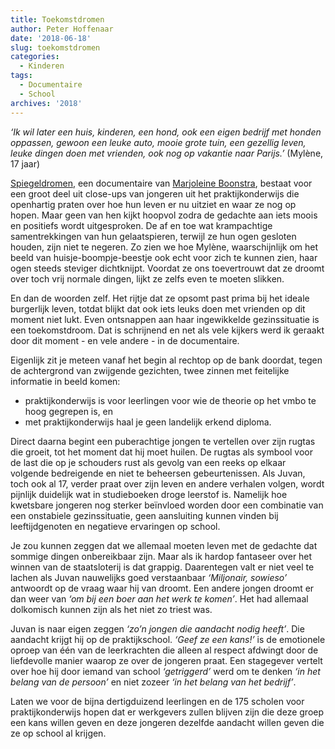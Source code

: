 ```yaml
---
title: Toekomstdromen
author: Peter Hoffenaar
date: '2018-06-18'
slug: toekomstdromen
categories:
  - Kinderen
tags:
  - Documentaire
  - School
archives: '2018'
---
```

_‘Ik wil later een huis, kinderen, een hond, ook een eigen bedrijf met honden oppassen, gewoon een leuke auto, mooie grote tuin, een gezellig leven, leuke dingen doen met vrienden, ook nog op vakantie naar Parijs.’_ (Mylène, 17 jaar)

[Spiegeldromen](https://www.2doc.nl/documentaires/series/2doc/2018/februari/spiegeldromen.html), een documentaire van [Marjoleine Boonstra](https://marjoleineboonstra.onfabrik.com/), bestaat voor een groot deel uit close-ups van jongeren uit het praktijkonderwijs die openhartig praten over hoe hun leven er nu uitziet en waar ze nog op hopen. Maar geen van hen kijkt hoopvol zodra de gedachte aan iets moois en positiefs wordt uitgesproken. De af en toe wat krampachtige samentrekkingen van hun gelaatspieren, terwijl ze hun ogen gesloten houden, zijn niet te negeren. Zo zien we hoe Mylène, waarschijnlijk om het beeld van huisje-boompje-beestje ook echt voor zich te kunnen zien, haar ogen steeds steviger dichtknijpt. Voordat ze ons toevertrouwt dat ze droomt over toch vrij normale dingen, lijkt ze zelfs even te moeten slikken. 

En dan de woorden zelf. Het rijtje dat ze opsomt past prima bij het ideale burgerlijk leven, totdat blijkt dat ook iets leuks doen met vrienden op dit moment niet lukt. Even ontsnappen aan haar ingewikkelde gezinssituatie is een toekomstdroom. Dat is schrijnend en net als vele kijkers werd ik geraakt door dit moment - en vele andere - in de documentaire.

Eigenlijk zit je meteen vanaf het begin al rechtop op de bank doordat, tegen de achtergrond van zwijgende gezichten, twee zinnen met feitelijke informatie in beeld komen: 

  - praktijkonderwijs is voor leerlingen voor wie de theorie op het vmbo te hoog gegrepen is, en 
  - met praktijkonderwijs haal je geen landelijk erkend diploma. 

Direct daarna begint een puberachtige jongen te vertellen over zijn rugtas die groeit, tot het moment dat hij moet huilen. De rugtas als symbool voor de last die op je schouders rust als gevolg van een reeks op elkaar volgende bedreigende en niet te beheersen gebeurtenissen. Als Juvan, toch ook al 17, verder praat over zijn leven en andere verhalen volgen, wordt pijnlijk duidelijk wat in studieboeken droge leerstof is. Namelijk hoe kwetsbare jongeren nog sterker beïnvloed worden door een combinatie van een onstabiele gezinssituatie, geen aansluiting kunnen vinden bij leeftijdgenoten en negatieve ervaringen op school.  

Je zou kunnen zeggen dat we allemaal moeten leven met de gedachte dat sommige dingen onbereikbaar zijn. Maar als ik hardop fantaseer over het winnen van de staatsloterij is dat grappig. Daarentegen valt er niet veel te lachen als Juvan nauwelijks goed verstaanbaar _‘Miljonair, sowieso’_  antwoordt op de vraag waar hij van droomt. Een andere jongen droomt er dan weer van _‘om bij een boer aan het werk te komen’_. Het had allemaal dolkomisch kunnen zijn als het niet zo triest was. 

Juvan is naar eigen zeggen _‘zo’n jongen die aandacht nodig heeft’_. Die aandacht krijgt hij op de praktijkschool. _‘Geef ze een kans!’_ is de emotionele oproep van één van de leerkrachten die alleen al respect afdwingt door de liefdevolle manier waarop ze over de jongeren praat. Een stagegever vertelt over hoe hij door iemand van school _‘getriggerd’_ werd om te denken _‘in het belang van de persoon’_ en niet zozeer _‘in het belang van het bedrijf’_.

Laten we voor de bijna dertigduizend leerlingen en de 175 scholen voor praktijkonderwijs hopen dat er werkgevers zullen blijven zijn die deze groep een kans willen geven en deze jongeren dezelfde aandacht willen geven die ze op school al krijgen.  
